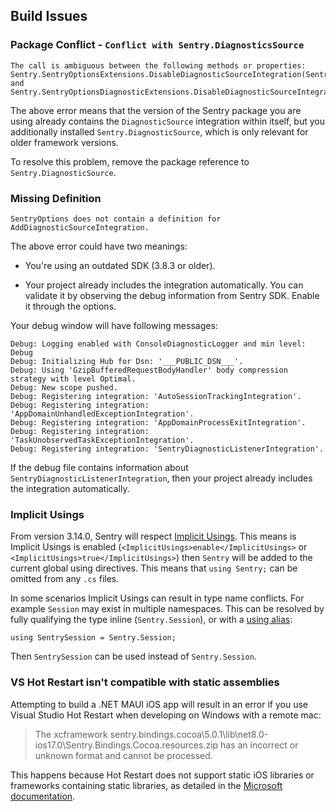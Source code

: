 ## Build Issues

### Package Conflict - `Conflict with Sentry.DiagnosticsSource`

```
The call is ambiguous between the following methods or properties:
Sentry.SentryOptionsExtensions.DisableDiagnosticSourceIntegration(Sentry.SentryOptions)
and Sentry.SentryOptionsDiagnosticExtensions.DisableDiagnosticSourceIntegration(Sentry.SentryOptions)
```

The above error means that the version of the Sentry package you are using already contains the `DiagnosticSource` integration within itself, but you additionally installed `Sentry.DiagnosticSource`, which is only relevant for older framework versions.

To resolve this problem, remove the package reference to `Sentry.DiagnosticSource`.

### Missing Definition

`SentryOptions does not contain a definition for AddDiagnosticSourceIntegration.`

The above error could have two meanings:

- You're using an outdated SDK (3.8.3 or older).

- Your project already includes the integration automatically. You can validate it by observing the debug information from Sentry SDK. <PlatformLink to="/configuration/options/#debug">Enable it through the options.</PlatformLink>

Your debug window will have following messages:


```
Debug: Logging enabled with ConsoleDiagnosticLogger and min level: Debug
Debug: Initializing Hub for Dsn: '___PUBLIC_DSN___'.
Debug: Using 'GzipBufferedRequestBodyHandler' body compression strategy with level Optimal.
Debug: New scope pushed.
Debug: Registering integration: 'AutoSessionTrackingIntegration'.
Debug: Registering integration: 'AppDomainUnhandledExceptionIntegration'.
Debug: Registering integration: 'AppDomainProcessExitIntegration'.
Debug: Registering integration: 'TaskUnobservedTaskExceptionIntegration'.
Debug: Registering integration: 'SentryDiagnosticListenerIntegration'.
```

If the debug file contains information about `SentryDiagnosticListenerIntegration`, then your project already includes the integration automatically.

### Implicit Usings

From version 3.14.0, Sentry will respect [Implicit Usings](https://docs.microsoft.com/en-us/dotnet/core/project-sdk/overview#implicit-using-directives). This means is Implicit Usings is enabled (`<ImplicitUsings>enable</ImplicitUsings>` or `<ImplicitUsings>true</ImplicitUsings>`) then `Sentry` will be added to the current global using directives. This means that `using Sentry;` can be omitted from any `.cs` files.

In some scenarios Implicit Usings can result in type name conflicts. For example `Session` may exist in multiple namespaces. This can be resolved by fully qualifying the type inline (`Sentry.Session`), or with a [using alias](https://docs.microsoft.com/en-us/dotnet/csharp/language-reference/keywords/using-directive#using-alias):

```
using SentrySession = Sentry.Session;
```

Then `SentrySession` can be used instead of `Sentry.Session`.

### VS Hot Restart isn't compatible with static assemblies

Attempting to build a .NET MAUI iOS app will result in an error if you use Visual Studio Hot Restart when developing on Windows with a remote mac:

> The xcframework sentry.bindings.cocoa\5.0.1\lib\net8.0-ios17.0\Sentry.Bindings.Cocoa.resources.zip has an incorrect or unknown format and cannot be processed.

This happens because Hot Restart does not support static iOS libraries or frameworks containing static libraries, as detailed in the [Microsoft documentation](https://learn.microsoft.com/en-us/dotnet/maui/ios/hot-restart?view=net-maui-9.0#limitations).

